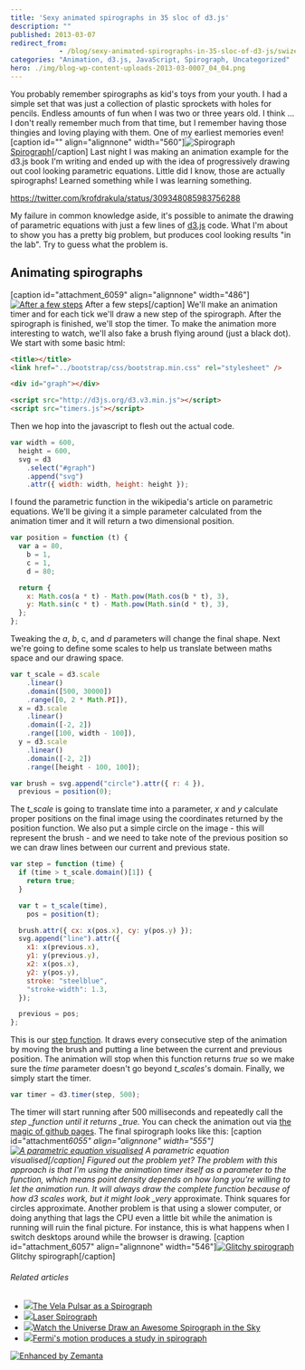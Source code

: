 ```yaml
---
title: 'Sexy animated spirographs in 35 sloc of d3.js'
description: ""
published: 2013-03-07
redirect_from: 
            - /blog/sexy-animated-spirographs-in-35-sloc-of-d3-js/swizec/6052
categories: "Animation, d3.js, JavaScript, Spirograph, Uncategorized"
hero: ./img/blog-wp-content-uploads-2013-03-0007_04_04.png
---
```

You probably remember spirographs as kid&#x27;s toys from your youth. I had a simple set that was just a collection of plastic sprockets with holes for pencils. Endless amounts of fun when I was two or three years old. I think ... I don&#x27;t really remember much from that time, but I remember having those thingies and loving playing with them. One of my earliest memories even! \[caption id=&quot;&quot; align=&quot;alignnone&quot; width=&quot;560&quot;]![Spirograph](http://upload.wikimedia.org/wikipedia/commons/thumb/9/97/Spirograph3.jpg/800px-Spirograph3.jpg "Spirograph") [Spirograph](http://en.wikipedia.org/wiki/Spirograph "Spirograph")\[/caption] Last night I was making an animation example for the d3.js book I&#x27;m writing and ended up with the idea of progressively drawing out cool looking parametric equations. Little did I know, those are actually spirographs! Learned something while I was learning something.

https://twitter.com/krofdrakula/status/309348085983756288

My failure in common knowledge aside, it&#x27;s possible to animate the drawing of parametric equations with just a few lines of [d3.js](http://d3js.org) code. What I&#x27;m about to show you has a pretty big problem, but produces cool looking results &quot;in the lab&quot;. Try to guess what the problem is.

## Animating spirographs

\[caption id=&quot;attachment_6059&quot; align=&quot;alignnone&quot; width=&quot;486&quot;][![After a few steps](http://swizec.com/blog/wp-content/uploads/2013/03/0007_04_04.png "After a few steps")](./img/blog-wp-content-uploads-2013-03-0007_04_04.png) After a few steps\[/caption] We&#x27;ll make an animation timer and for each tick we&#x27;ll draw a new step of the spirograph. After the spirograph is finished, we&#x27;ll stop the timer. To make the animation more interesting to watch, we&#x27;ll also fake a brush flying around (just a black dot). We start with some basic html:

```html
<title></title>
<link href="../bootstrap/css/bootstrap.min.css" rel="stylesheet" />

<div id="graph"></div>

<script src="http://d3js.org/d3.v3.min.js"></script>
<script src="timers.js"></script>
```

Then we hop into the javascript to flesh out the actual code.

```javascript
var width = 600,
  height = 600,
  svg = d3
    .select("#graph")
    .append("svg")
    .attr({ width: width, height: height });
```

I found the parametric function in the wikipedia&#x27;s article on parametric equations. We&#x27;ll be giving it a simple parameter calculated from the animation timer and it will return a two dimensional position.

```javascript
var position = function (t) {
  var a = 80,
    b = 1,
    c = 1,
    d = 80;

  return {
    x: Math.cos(a * t) - Math.pow(Math.cos(b * t), 3),
    y: Math.sin(c * t) - Math.pow(Math.sin(d * t), 3),
  };
};
```

Tweaking the _a_, _b_, c, and _d_ parameters will change the final shape. Next we&#x27;re going to define some scales to help us translate between maths space and our drawing space.

```javascript
var t_scale = d3.scale
    .linear()
    .domain([500, 30000])
    .range([0, 2 * Math.PI]),
  x = d3.scale
    .linear()
    .domain([-2, 2])
    .range([100, width - 100]),
  y = d3.scale
    .linear()
    .domain([-2, 2])
    .range([height - 100, 100]);

var brush = svg.append("circle").attr({ r: 4 }),
  previous = position(0);
```

The _t_scale_ is going to translate time into a parameter, _x_ and _y_ calculate proper positions on the final image using the coordinates returned by the position function. We also put a simple circle on the image - this will represent the brush - and we need to take note of the previous position so we can draw lines between our current and previous state.

```javascript
var step = function (time) {
  if (time > t_scale.domain()[1]) {
    return true;
  }

  var t = t_scale(time),
    pos = position(t);

  brush.attr({ cx: x(pos.x), cy: y(pos.y) });
  svg.append("line").attr({
    x1: x(previous.x),
    y1: y(previous.y),
    x2: x(pos.x),
    y2: y(pos.y),
    stroke: "steelblue",
    "stroke-width": 1.3,
  });

  previous = pos;
};
```

This is our [step function](http://en.wikipedia.org/wiki/Step_function "Step function"). It draws every consecutive step of the animation by moving the brush and putting a line between the current and previous position. The animation will stop when this function returns _true_ so we make sure the _time_ parameter doesn&#x27;t go beyond _t_scales_&#x27;s domain. Finally, we simply start the timer.

```javascript
var timer = d3.timer(step, 500);
```

The timer will start running after 500 milliseconds and repeatedly call the _step \_function until it returns \_true._ You can check the animation out via [the magic of github pages](http://swizec.github.com/d3.js-book-examples/ch4/timers.html). The final spirograph looks like this: \[caption id=&quot;attachment*6055&quot; align=&quot;alignnone&quot; width=&quot;555&quot;][![A parametric equation visualised](http://swizec.com/blog/wp-content/uploads/2013/03/0007_04_05.png "A parametric equation visualised")](./img/blog-wp-content-uploads-2013-03-0007_04_05.png) A parametric equation visualised\[/caption] Figured out the problem yet? The problem with this approach is that I&#x27;m using the animation timer itself as a parameter to the function, which means point density depends on how long you&#x27;re willing to let the animation run. It will always draw the complete function because of how d3 scales work, but it might look \_very* approximate. Think squares for circles approximate. Another problem is that using a slower computer, or doing anything that lags the CPU even a little bit while the animation is running will ruin the final picture. For instance, this is what happens when I switch desktops around while the browser is drawing. \[caption id=&quot;attachment_6057&quot; align=&quot;alignnone&quot; width=&quot;546&quot;][![Glitchy spirograph](http://swizec.com/blog/wp-content/uploads/2013/03/glitchy-spirograph.png "Glitchy spirograph")](./img/blog-wp-content-uploads-2013-03-glitchy-spirograph.png) Glitchy spirograph\[/caption]

###### Related articles

- [![](http://i.zemanta.com/148486923_80_80.jpg)](http://www.universetoday.com/100325/the-vela-pulsar-as-a-spirograph/)[The Vela Pulsar as a Spirograph](http://www.universetoday.com/100325/the-vela-pulsar-as-a-spirograph/)
- [![](http://i.zemanta.com/147121686_80_80.jpg)](http://hackaday.com/2013/02/21/laser-spirograph/)[Laser Spirograph](http://hackaday.com/2013/02/21/laser-spirograph/)
- [![](http://i.zemanta.com/148806266_80_80.jpg)](http://www.gizmodo.co.uk/2013/02/watch-the-universe-draw-an-awesome-spirograph-in-the-sky/)[Watch the Universe Draw an Awesome Spirograph in the Sky](http://www.gizmodo.co.uk/2013/02/watch-the-universe-draw-an-awesome-spirograph-in-the-sky/)
- [![](http://i.zemanta.com/148576796_80_80.jpg)](http://phys.org/news/2013-02-fermi-motion-spirograph.html)[Fermi&#x27;s motion produces a study in spirograph](http://phys.org/news/2013-02-fermi-motion-spirograph.html)

[![Enhanced by Zemanta](http://img.zemanta.com/zemified_e.png?x-id=fb22a411-7098-4367-b54c-e6363f006ad9)](http://www.zemanta.com/?px "Enhanced by Zemanta")
